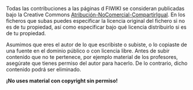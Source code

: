 Todas las contribuciones a las páginas d FIWIKI se consideran publicadas bajo la Creative Commons [https://creativecommons.org/licenses/by-nc-sa/4.0/ Atribución-NoComercial-CompartirIgual]. En los ficheros que subas puedes especificar la licencia original del fichero si no es de tu propiedad, así como especificar bajo qué licencia distribuirlo si es de tu propiedad.

Asumimos que eres el autor de lo que escribiste o subiste, o lo copiaste de una fuente en el dominio público o con licencia libre. Antes de subir contenido que no te pertenece, por ejemplo material de los profesores, asegúrate que tienes permiso del autor para hacerlo. De lo contrario, dicho contenido podrá ser eliminado.

'''¡No uses material con copyright sin permiso!'''
